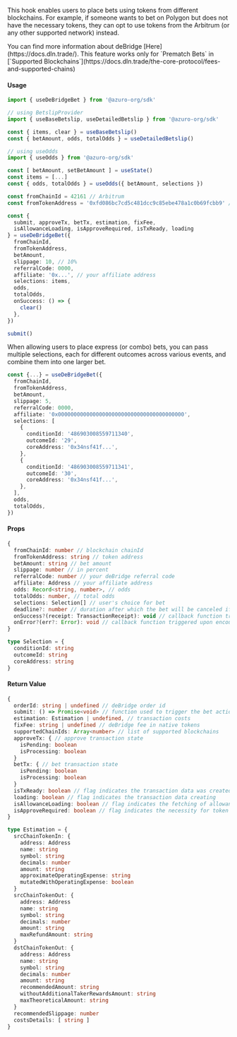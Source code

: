 
This hook enables users to place bets using tokens from different blockchains. For example, if someone wants to bet on Polygon but does not have the necessary tokens, they can opt to use tokens from the Arbitrum (or any other supported network) instead.

<Callout type="info">
  You can find more information about deBridge [Here](https://docs.dln.trade/).
</Callout>
<Callout type="warning">
  This feature works only for `Prematch Bets` in [`Supported Blockchains`](https://docs.dln.trade/the-core-protocol/fees-and-supported-chains)
</Callout>


#### Usage

```ts
import { useDeBridgeBet } from '@azuro-org/sdk'

// using BetslipProvider
import { useBaseBetslip, useDetailedBetslip } from '@azuro-org/sdk'

const { items, clear } = useBaseBetslip()
const { betAmount, odds, totalOdds } = useDetailedBetslip()

// using useOdds
import { useOdds } from '@azuro-org/sdk'

const [ betAmount, setBetAmount ] = useState()
const items = [...]
const { odds, totalOdds } = useOdds({ betAmount, selections })

const fromChainId = 42161 // Arbitrum
const fromTokenAddress = '0xfd086bc7cd5c481dcc9c85ebe478a1c0b69fcbb9' // USDT

const {
  submit, approveTx, betTx, estimation, fixFee,
  isAllowanceLoading, isApproveRequired, isTxReady, loading
} = useDeBridgeBet({
  fromChainId,
  fromTokenAddress,
  betAmount,
  slippage: 10, // 10%
  referralCode: 0000,
  affiliate: '0x...', // your affiliate address
  selections: items,
  odds,
  totalOdds,
  onSuccess: () => {
    clear()
  },
})

submit()
```

<Callout type="info">
When allowing users to place express (or combo) bets, you can pass multiple selections, each for different outcomes across various events, and combine them into one larger bet.

```ts
const {...} = useDeBridgeBet({
  fromChainId,
  fromTokenAddress,
  betAmount,
  slippage: 5,
  referralCode: 0000,
  affiliate: '0x0000000000000000000000000000000000000000',
  selections: [
    {
      conditionId: '486903008559711340',
      outcomeId: '29',
      coreAddress: '0x34nsf41f...',
    },
    {
      conditionId: '486903008559711341',
      outcomeId: '30',
      coreAddress: '0x34nsf41f...',
    },
  ],
  odds,
  totalOdds,
})
```
</Callout>

#### Props

```ts
{
  fromChainId: number // blockchain chainId
  fromTokenAddress: string // token address
  betAmount: string // bet amount
  slippage: number // in percent
  referralCode: number // your deBridge referral code
  affiliate: Address // your affiliate address
  odds: Record<string, number>, // odds
  totalOdds: number, // total odds
  selections: Selection[] // user's choice for bet
  deadline?: number // duration after which the bet will be canceled if it does not get included in a block
  onSuccess?(receipt: TransactionReceipt): void // callback function triggered after a successful bet
  onError?(err?: Error): void // callback function triggered upon encountering an error
}
```

```ts
type Selection = {
  conditionId: string
  outcomeId: string
  coreAddress: string
}
```

#### Return Value

```ts
{
  orderId: string | undefined // deBridge order id
  submit: () => Promise<void> // function used to trigger the bet action or token spending approval
  estimation: Estimation | undefined, // transaction costs
  fixFee: string | undefined // deBridge fee in native tokens
  supportedChainIds: Array<number> // list of supported blockchains
  approveTx: { // approve transaction state
    isPending: boolean
    isProcessing: boolean
  }
  betTx: { // bet transaction state
    isPending: boolean
    isProcessing: boolean
  }
  isTxReady: boolean // flag indicates the transaction data was created
  loading: boolean // flag indicates the transaction data creating
  isAllowanceLoading: boolean // flag indicates the fetching of allowance
  isApproveRequired: boolean // flag indicates the necessity for token spending approval
}

type Estimation = {
  srcChainTokenIn: {
    address: Address
    name: string
    symbol: string
    decimals: number
    amount: string
    approximateOperatingExpense: string
    mutatedWithOperatingExpense: boolean
  }
  srcChainTokenOut: {
    address: Address
    name: string
    symbol: string
    decimals: number
    amount: string
    maxRefundAmount: string
  }
  dstChainTokenOut: {
    address: Address
    name: string
    symbol: string
    decimals: number
    amount: string
    recommendedAmount: string
    withoutAdditionalTakerRewardsAmount: string
    maxTheoreticalAmount: string
  }
  recommendedSlippage: number
  costsDetails: [ string ]
}
```
